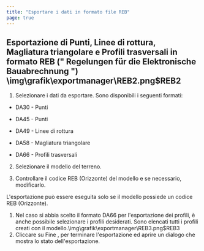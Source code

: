 ```yaml
---
title: "Esportare i dati in formato file REB"
page: true
---
```

## Esportazione di Punti, Linee di rottura, Magliatura triangolare e Profili trasversali in formato REB (&quot; <Italic> Regelungen f&#252;r die Elektronische Bauabrechnung </Italic> &quot;)<Image>\img\grafik\exportmanager\REB2.png$REB2</Image>


1. Selezionare i dati da esportare. Sono disponibili i seguenti formati:

- DA30 - Punti

- DA45 - Punti

- DA49 - Linee di rottura

- DA58 - Magliatura triangolare

- DA66 - Profili trasversali



2. Selezionare il modello del terreno.

3. Controllare il codice REB (Orizzonte) del modello e se necessario, modificarlo.



<Success>
L&#39;esportazione pu&#242; essere eseguita solo se il modello possiede un codice REB (Orizzonte).
</Success>


1. Nel caso si abbia scelto il formato DA66 per l&#39;esportazione dei profili, &#232; anche possibile selezionare i profili desiderati. Sono elencati tutti i profili creati con il modello.<Image>\img\grafik\exportmanager\REB3.png$REB3</Image>
2. Cliccare su <Border>Fine</Border> , per terminare l&#39;esportazione ed aprire un dialogo che mostra lo stato dell&#39;esportazione.



